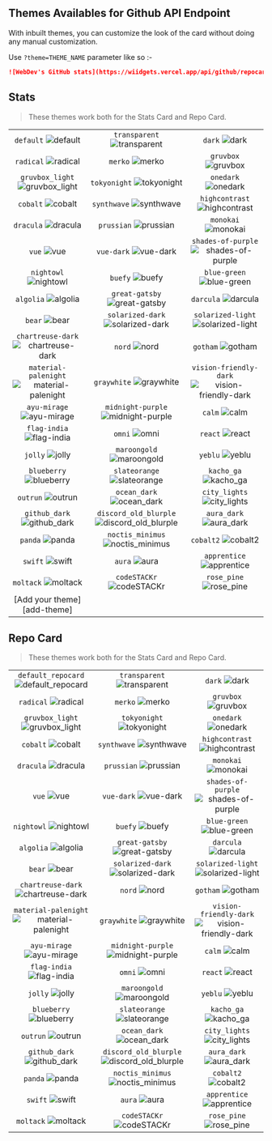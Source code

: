 ## Themes Availables for Github API Endpoint




With inbuilt themes, you can customize the look of the card without doing any manual customization.

Use `?theme=THEME_NAME` parameter like so :-

```md
![WebDev's GitHub stats](https://wiidgets.vercel.app/api/github/repocard?owner=dscjisu&repo=WebDev&theme=transparent)
```

## Stats

> These themes work both for the Stats Card and Repo Card.

| | | |
| :--: | :--: | :--: |
| `default` ![default][default] | `transparent` ![transparent][transparent] | `dark` ![dark][dark] |
| `radical` ![radical][radical] | `merko` ![merko][merko] | `gruvbox` ![gruvbox][gruvbox] |
| `gruvbox_light` ![gruvbox_light][gruvbox_light] | `tokyonight` ![tokyonight][tokyonight] | `onedark` ![onedark][onedark] |
| `cobalt` ![cobalt][cobalt] | `synthwave` ![synthwave][synthwave] | `highcontrast` ![highcontrast][highcontrast] |
| `dracula` ![dracula][dracula] | `prussian` ![prussian][prussian] | `monokai` ![monokai][monokai] |
| `vue` ![vue][vue] | `vue-dark` ![vue-dark][vue-dark] | `shades-of-purple` ![shades-of-purple][shades-of-purple] |
| `nightowl` ![nightowl][nightowl] | `buefy` ![buefy][buefy] | `blue-green` ![blue-green][blue-green] |
| `algolia` ![algolia][algolia] | `great-gatsby` ![great-gatsby][great-gatsby] | `darcula` ![darcula][darcula] |
| `bear` ![bear][bear] | `solarized-dark` ![solarized-dark][solarized-dark] | `solarized-light` ![solarized-light][solarized-light] |
| `chartreuse-dark` ![chartreuse-dark][chartreuse-dark] | `nord` ![nord][nord] | `gotham` ![gotham][gotham] |
| `material-palenight` ![material-palenight][material-palenight] | `graywhite` ![graywhite][graywhite] | `vision-friendly-dark` ![vision-friendly-dark][vision-friendly-dark] |
| `ayu-mirage` ![ayu-mirage][ayu-mirage] | `midnight-purple` ![midnight-purple][midnight-purple] | `calm` ![calm][calm] |
| `flag-india` ![flag-india][flag-india] | `omni` ![omni][omni] | `react` ![react][react] |
| `jolly` ![jolly][jolly] | `maroongold` ![maroongold][maroongold] | `yeblu` ![yeblu][yeblu] |
| `blueberry` ![blueberry][blueberry] | `slateorange` ![slateorange][slateorange] | `kacho_ga` ![kacho_ga][kacho_ga] |
| `outrun` ![outrun][outrun] | `ocean_dark` ![ocean_dark][ocean_dark] | `city_lights` ![city_lights][city_lights] |
| `github_dark` ![github_dark][github_dark] | `discord_old_blurple` ![discord_old_blurple][discord_old_blurple] | `aura_dark` ![aura_dark][aura_dark] |
| `panda` ![panda][panda] | `noctis_minimus` ![noctis_minimus][noctis_minimus] | `cobalt2` ![cobalt2][cobalt2] |
| `swift` ![swift][swift] | `aura` ![aura][aura] | `apprentice` ![apprentice][apprentice] |
| `moltack` ![moltack][moltack] | `codeSTACKr` ![codeSTACKr][codeSTACKr] | `rose_pine` ![rose_pine][rose_pine] |
| [Add your theme][add-theme] | | |

## Repo Card

> These themes work both for the Stats Card and Repo Card.

| | | |
| :--: | :--: | :--: |
| `default_repocard` ![default_repocard][default_repocard_repo] | `transparent` ![transparent][transparent_repo] | `dark` ![dark][dark_repo] |
| `radical` ![radical][radical_repo] | `merko` ![merko][merko_repo] | `gruvbox` ![gruvbox][gruvbox_repo] |
| `gruvbox_light` ![gruvbox_light][gruvbox_light_repo] | `tokyonight` ![tokyonight][tokyonight_repo] | `onedark` ![onedark][onedark_repo] |
| `cobalt` ![cobalt][cobalt_repo] | `synthwave` ![synthwave][synthwave_repo] | `highcontrast` ![highcontrast][highcontrast_repo] |
| `dracula` ![dracula][dracula_repo] | `prussian` ![prussian][prussian_repo] | `monokai` ![monokai][monokai_repo] |
| `vue` ![vue][vue_repo] | `vue-dark` ![vue-dark][vue-dark_repo] | `shades-of-purple` ![shades-of-purple][shades-of-purple_repo] |
| `nightowl` ![nightowl][nightowl_repo] | `buefy` ![buefy][buefy_repo] | `blue-green` ![blue-green][blue-green_repo] |
| `algolia` ![algolia][algolia_repo] | `great-gatsby` ![great-gatsby][great-gatsby_repo] | `darcula` ![darcula][darcula_repo] |
| `bear` ![bear][bear_repo] | `solarized-dark` ![solarized-dark][solarized-dark_repo] | `solarized-light` ![solarized-light][solarized-light_repo] |
| `chartreuse-dark` ![chartreuse-dark][chartreuse-dark_repo] | `nord` ![nord][nord_repo] | `gotham` ![gotham][gotham_repo] |
| `material-palenight` ![material-palenight][material-palenight_repo] | `graywhite` ![graywhite][graywhite_repo] | `vision-friendly-dark` ![vision-friendly-dark][vision-friendly-dark_repo] |
| `ayu-mirage` ![ayu-mirage][ayu-mirage_repo] | `midnight-purple` ![midnight-purple][midnight-purple_repo] | `calm` ![calm][calm_repo] |
| `flag-india` ![flag-india][flag-india_repo] | `omni` ![omni][omni_repo] | `react` ![react][react_repo] |
| `jolly` ![jolly][jolly_repo] | `maroongold` ![maroongold][maroongold_repo] | `yeblu` ![yeblu][yeblu_repo] |
| `blueberry` ![blueberry][blueberry_repo] | `slateorange` ![slateorange][slateorange_repo] | `kacho_ga` ![kacho_ga][kacho_ga_repo] |
| `outrun` ![outrun][outrun_repo] | `ocean_dark` ![ocean_dark][ocean_dark_repo] | `city_lights` ![city_lights][city_lights_repo] |
| `github_dark` ![github_dark][github_dark_repo] | `discord_old_blurple` ![discord_old_blurple][discord_old_blurple_repo] | `aura_dark` ![aura_dark][aura_dark_repo] |
| `panda` ![panda][panda_repo] | `noctis_minimus` ![noctis_minimus][noctis_minimus_repo] | `cobalt2` ![cobalt2][cobalt2_repo] |
| `swift` ![swift][swift_repo] | `aura` ![aura][aura_repo] | `apprentice` ![apprentice][apprentice_repo] |
| `moltack` ![moltack][moltack_repo] | `codeSTACKr` ![codeSTACKr][codeSTACKr_repo] | `rose_pine` ![rose_pine][rose_pine_repo] |


[default]: https://wiidgets.vercel.app/api/github/user?user=Abbhiishek&theme=default
[default_repocard]: https://wiidgets.vercel.app/api/github/user?user=Abbhiishek&theme=default_repocard
[transparent]: https://wiidgets.vercel.app/api/github/user?user=Abbhiishek&theme=transparent
[dark]: https://wiidgets.vercel.app/api/github/user?user=Abbhiishek&theme=dark
[radical]: https://wiidgets.vercel.app/api/github/user?user=Abbhiishek&theme=radical
[merko]: https://wiidgets.vercel.app/api/github/user?user=Abbhiishek&theme=merko
[gruvbox]: https://wiidgets.vercel.app/api/github/user?user=Abbhiishek&theme=gruvbox
[gruvbox_light]: https://wiidgets.vercel.app/api/github/user?user=Abbhiishek&theme=gruvbox_light
[tokyonight]: https://wiidgets.vercel.app/api/github/user?user=Abbhiishek&theme=tokyonight
[onedark]: https://wiidgets.vercel.app/api/github/user?user=Abbhiishek&theme=onedark
[cobalt]: https://wiidgets.vercel.app/api/github/user?user=Abbhiishek&theme=cobalt
[synthwave]: https://wiidgets.vercel.app/api/github/user?user=Abbhiishek&theme=synthwave
[highcontrast]: https://wiidgets.vercel.app/api/github/user?user=Abbhiishek&theme=highcontrast
[dracula]: https://wiidgets.vercel.app/api/github/user?user=Abbhiishek&theme=dracula
[prussian]: https://wiidgets.vercel.app/api/github/user?user=Abbhiishek&theme=prussian
[monokai]: https://wiidgets.vercel.app/api/github/user?user=Abbhiishek&theme=monokai
[vue]: https://wiidgets.vercel.app/api/github/user?user=Abbhiishek&theme=vue
[vue-dark]: https://wiidgets.vercel.app/api/github/user?user=Abbhiishek&theme=vue-dark
[shades-of-purple]: https://wiidgets.vercel.app/api/github/user?user=Abbhiishek&theme=shades-of-purple
[nightowl]: https://wiidgets.vercel.app/api/github/user?user=Abbhiishek&theme=nightowl
[buefy]: https://wiidgets.vercel.app/api/github/user?user=Abbhiishek&theme=buefy
[blue-green]: https://wiidgets.vercel.app/api/github/user?user=Abbhiishek&theme=blue-green
[algolia]: https://wiidgets.vercel.app/api/github/user?user=Abbhiishek&theme=algolia
[great-gatsby]: https://wiidgets.vercel.app/api/github/user?user=Abbhiishek&theme=great-gatsby
[darcula]: https://wiidgets.vercel.app/api/github/user?user=Abbhiishek&theme=darcula
[bear]: https://wiidgets.vercel.app/api/github/user?user=Abbhiishek&theme=bear
[solarized-dark]: https://wiidgets.vercel.app/api/github/user?user=Abbhiishek&theme=solarized-dark
[solarized-light]: https://wiidgets.vercel.app/api/github/user?user=Abbhiishek&theme=solarized-light
[chartreuse-dark]: https://wiidgets.vercel.app/api/github/user?user=Abbhiishek&theme=chartreuse-dark
[nord]: https://wiidgets.vercel.app/api/github/user?user=Abbhiishek&theme=nord
[gotham]: https://wiidgets.vercel.app/api/github/user?user=Abbhiishek&theme=gotham
[material-palenight]: https://wiidgets.vercel.app/api/github/user?user=Abbhiishek&theme=material-palenight
[graywhite]: https://wiidgets.vercel.app/api/github/user?user=Abbhiishek&theme=graywhite
[vision-friendly-dark]: https://wiidgets.vercel.app/api/github/user?user=Abbhiishek&theme=vision-friendly-dark
[ayu-mirage]: https://wiidgets.vercel.app/api/github/user?user=Abbhiishek&theme=ayu-mirage
[midnight-purple]: https://wiidgets.vercel.app/api/github/user?user=Abbhiishek&theme=midnight-purple
[calm]: https://wiidgets.vercel.app/api/github/user?user=Abbhiishek&theme=calm
[flag-india]: https://wiidgets.vercel.app/api/github/user?user=Abbhiishek&theme=flag-india
[omni]: https://wiidgets.vercel.app/api/github/user?user=Abbhiishek&theme=omni
[react]: https://wiidgets.vercel.app/api/github/user?user=Abbhiishek&theme=react
[jolly]: https://wiidgets.vercel.app/api/github/user?user=Abbhiishek&theme=jolly
[maroongold]: https://wiidgets.vercel.app/api/github/user?user=Abbhiishek&theme=maroongold
[yeblu]: https://wiidgets.vercel.app/api/github/user?user=Abbhiishek&theme=yeblu
[blueberry]: https://wiidgets.vercel.app/api/github/user?user=Abbhiishek&theme=blueberry
[slateorange]: https://wiidgets.vercel.app/api/github/user?user=Abbhiishek&theme=slateorange
[kacho_ga]: https://wiidgets.vercel.app/api/github/user?user=Abbhiishek&theme=kacho_ga
[outrun]: https://wiidgets.vercel.app/api/github/user?user=Abbhiishek&theme=outrun
[ocean_dark]: https://wiidgets.vercel.app/api/github/user?user=Abbhiishek&theme=ocean_dark
[city_lights]: https://wiidgets.vercel.app/api/github/user?user=Abbhiishek&theme=city_lights
[github_dark]: https://wiidgets.vercel.app/api/github/user?user=Abbhiishek&theme=github_dark
[discord_old_blurple]: https://wiidgets.vercel.app/api/github/user?user=Abbhiishek&theme=discord_old_blurple
[aura_dark]: https://wiidgets.vercel.app/api/github/user?user=Abbhiishek&theme=aura_dark
[panda]: https://wiidgets.vercel.app/api/github/user?user=Abbhiishek&theme=panda
[noctis_minimus]: https://wiidgets.vercel.app/api/github/user?user=Abbhiishek&theme=noctis_minimus
[cobalt2]: https://wiidgets.vercel.app/api/github/user?user=Abbhiishek&theme=cobalt2
[swift]: https://wiidgets.vercel.app/api/github/user?user=Abbhiishek&theme=swift
[aura]: https://wiidgets.vercel.app/api/github/user?user=Abbhiishek&theme=aura
[apprentice]: https://wiidgets.vercel.app/api/github/user?user=Abbhiishek&theme=apprentice
[moltack]: https://wiidgets.vercel.app/api/github/user?user=Abbhiishek&theme=moltack
[codeSTACKr]: https://wiidgets.vercel.app/api/github/user?user=Abbhiishek&theme=codeSTACKr
[rose_pine]: https://wiidgets.vercel.app/api/github/user?user=Abbhiishek&theme=rose_pine


[default_repo]: https://wiidgets.vercel.app/api/github/repocard?owner=dscjisu&repo=WebDev&theme=default
[default_repocard_repo]: https://wiidgets.vercel.app/api/github/repocard?owner=dscjisu&repo=WebDev&theme=default_repocard
[transparent_repo]: https://wiidgets.vercel.app/api/github/repocard?owner=dscjisu&repo=WebDev&theme=transparent
[dark_repo]: https://wiidgets.vercel.app/api/github/repocard?owner=dscjisu&repo=WebDev&theme=dark
[radical_repo]: https://wiidgets.vercel.app/api/github/repocard?owner=dscjisu&repo=WebDev&theme=radical
[merko_repo]: https://wiidgets.vercel.app/api/github/repocard?owner=dscjisu&repo=WebDev&theme=merko
[gruvbox_repo]: https://wiidgets.vercel.app/api/github/repocard?owner=dscjisu&repo=WebDev&theme=gruvbox
[gruvbox_light_repo]: https://wiidgets.vercel.app/api/github/repocard?owner=dscjisu&repo=WebDev&theme=gruvbox_light
[tokyonight_repo]: https://wiidgets.vercel.app/api/github/repocard?owner=dscjisu&repo=WebDev&theme=tokyonight
[onedark_repo]: https://wiidgets.vercel.app/api/github/repocard?owner=dscjisu&repo=WebDev&theme=onedark
[cobalt_repo]: https://wiidgets.vercel.app/api/github/repocard?owner=dscjisu&repo=WebDev&theme=cobalt
[synthwave_repo]: https://wiidgets.vercel.app/api/github/repocard?owner=dscjisu&repo=WebDev&theme=synthwave
[highcontrast_repo]: https://wiidgets.vercel.app/api/github/repocard?owner=dscjisu&repo=WebDev&theme=highcontrast
[dracula_repo]: https://wiidgets.vercel.app/api/github/repocard?owner=dscjisu&repo=WebDev&theme=dracula
[prussian_repo]: https://wiidgets.vercel.app/api/github/repocard?owner=dscjisu&repo=WebDev&theme=prussian
[monokai_repo]: https://wiidgets.vercel.app/api/github/repocard?owner=dscjisu&repo=WebDev&theme=monokai
[vue_repo]: https://wiidgets.vercel.app/api/github/repocard?owner=dscjisu&repo=WebDev&theme=vue
[vue-dark_repo]: https://wiidgets.vercel.app/api/github/repocard?owner=dscjisu&repo=WebDev&theme=vue-dark
[shades-of-purple_repo]: https://wiidgets.vercel.app/api/github/repocard?owner=dscjisu&repo=WebDev&theme=shades-of-purple
[nightowl_repo]: https://wiidgets.vercel.app/api/github/repocard?owner=dscjisu&repo=WebDev&theme=nightowl
[buefy_repo]: https://wiidgets.vercel.app/api/github/repocard?owner=dscjisu&repo=WebDev&theme=buefy
[blue-green_repo]: https://wiidgets.vercel.app/api/github/repocard?owner=dscjisu&repo=WebDev&theme=blue-green
[algolia_repo]: https://wiidgets.vercel.app/api/github/repocard?owner=dscjisu&repo=WebDev&theme=algolia
[great-gatsby_repo]: https://wiidgets.vercel.app/api/github/repocard?owner=dscjisu&repo=WebDev&theme=great-gatsby
[darcula_repo]: https://wiidgets.vercel.app/api/github/repocard?owner=dscjisu&repo=WebDev&theme=darcula
[bear_repo]: https://wiidgets.vercel.app/api/github/repocard?owner=dscjisu&repo=WebDev&theme=bear
[solarized-dark_repo]: https://wiidgets.vercel.app/api/github/repocard?owner=dscjisu&repo=WebDev&theme=solarized-dark
[solarized-light_repo]: https://wiidgets.vercel.app/api/github/repocard?owner=dscjisu&repo=WebDev&theme=solarized-light
[chartreuse-dark_repo]: https://wiidgets.vercel.app/api/github/repocard?owner=dscjisu&repo=WebDev&theme=chartreuse-dark
[nord_repo]: https://wiidgets.vercel.app/api/github/repocard?owner=dscjisu&repo=WebDev&theme=nord
[gotham_repo]: https://wiidgets.vercel.app/api/github/repocard?owner=dscjisu&repo=WebDev&theme=gotham
[material-palenight_repo]: https://wiidgets.vercel.app/api/github/repocard?owner=dscjisu&repo=WebDev&theme=material-palenight
[graywhite_repo]: https://wiidgets.vercel.app/api/github/repocard?owner=dscjisu&repo=WebDev&theme=graywhite
[vision-friendly-dark_repo]: https://wiidgets.vercel.app/api/github/repocard?owner=dscjisu&repo=WebDev&theme=vision-friendly-dark
[ayu-mirage_repo]: https://wiidgets.vercel.app/api/github/repocard?owner=dscjisu&repo=WebDev&theme=ayu-mirage
[midnight-purple_repo]: https://wiidgets.vercel.app/api/github/repocard?owner=dscjisu&repo=WebDev&theme=midnight-purple
[calm_repo]: https://wiidgets.vercel.app/api/github/repocard?owner=dscjisu&repo=WebDev&theme=calm
[flag-india_repo]: https://wiidgets.vercel.app/api/github/repocard?owner=dscjisu&repo=WebDev&theme=flag-india
[omni_repo]: https://wiidgets.vercel.app/api/github/repocard?owner=dscjisu&repo=WebDev&theme=omni
[react_repo]: https://wiidgets.vercel.app/api/github/repocard?owner=dscjisu&repo=WebDev&theme=react
[jolly_repo]: https://wiidgets.vercel.app/api/github/repocard?owner=dscjisu&repo=WebDev&theme=jolly
[maroongold_repo]: https://wiidgets.vercel.app/api/github/repocard?owner=dscjisu&repo=WebDev&theme=maroongold
[yeblu_repo]: https://wiidgets.vercel.app/api/github/repocard?owner=dscjisu&repo=WebDev&theme=yeblu
[blueberry_repo]: https://wiidgets.vercel.app/api/github/repocard?owner=dscjisu&repo=WebDev&theme=blueberry
[slateorange_repo]: https://wiidgets.vercel.app/api/github/repocard?owner=dscjisu&repo=WebDev&theme=slateorange
[kacho_ga_repo]: https://wiidgets.vercel.app/api/github/repocard?owner=dscjisu&repo=WebDev&theme=kacho_ga
[outrun_repo]: https://wiidgets.vercel.app/api/github/repocard?owner=dscjisu&repo=WebDev&theme=outrun
[ocean_dark_repo]: https://wiidgets.vercel.app/api/github/repocard?owner=dscjisu&repo=WebDev&theme=ocean_dark
[city_lights_repo]: https://wiidgets.vercel.app/api/github/repocard?owner=dscjisu&repo=WebDev&theme=city_lights
[github_dark_repo]: https://wiidgets.vercel.app/api/github/repocard?owner=dscjisu&repo=WebDev&theme=github_dark
[discord_old_blurple_repo]: https://wiidgets.vercel.app/api/github/repocard?owner=dscjisu&repo=WebDev&theme=discord_old_blurple
[aura_dark_repo]: https://wiidgets.vercel.app/api/github/repocard?owner=dscjisu&repo=WebDev&theme=aura_dark
[panda_repo]: https://wiidgets.vercel.app/api/github/repocard?owner=dscjisu&repo=WebDev&theme=panda
[noctis_minimus_repo]: https://wiidgets.vercel.app/api/github/repocard?owner=dscjisu&repo=WebDev&theme=noctis_minimus
[cobalt2_repo]: https://wiidgets.vercel.app/api/github/repocard?owner=dscjisu&repo=WebDev&theme=cobalt2
[swift_repo]: https://wiidgets.vercel.app/api/github/repocard?owner=dscjisu&repo=WebDev&theme=swift
[aura_repo]: https://wiidgets.vercel.app/api/github/repocard?owner=dscjisu&repo=WebDev&theme=aura
[apprentice_repo]: https://wiidgets.vercel.app/api/github/repocard?owner=dscjisu&repo=WebDev&theme=apprentice
[moltack_repo]: https://wiidgets.vercel.app/api/github/repocard?owner=dscjisu&repo=WebDev&theme=moltack
[codeSTACKr_repo]: https://wiidgets.vercel.app/api/github/repocard?owner=dscjisu&repo=WebDev&theme=codeSTACKr
[rose_pine_repo]: https://wiidgets.vercel.app/api/github/repocard?owner=dscjisu&repo=WebDev&theme=rose_pine